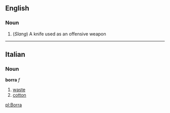 ==English==
===Noun===

#(''Slang'') A knife used as an offensive weapon

----

==Italian==
===Noun===
'''borra''' ''f''

# [[waste]]
# [[cotton]]

[[pl:Borra]]